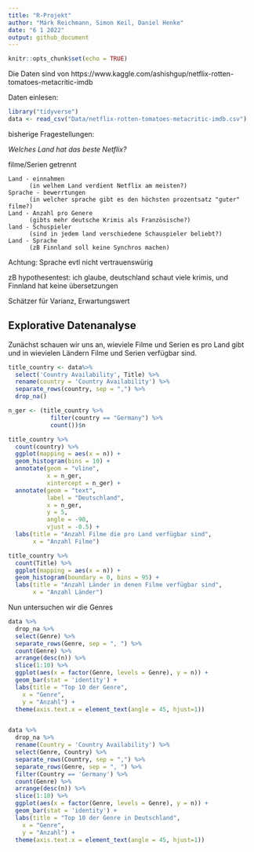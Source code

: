 ```yaml
---
title: "R-Projekt"
author: "Márk Reichmann, Simon Keil, Daniel Henke"
date: "6 1 2022"
output: github_document
---
```


```r
knitr::opts_chunk$set(echo = TRUE)
```

Die Daten sind von
https://www.kaggle.com/ashishgup/netflix-rotten-tomatoes-metacritic-imdb

Daten einlesen:
```r
library("tidyverse")
data <- read_csv("Data/netflix-rotten-tomatoes-metacritic-imdb.csv")
```

bisherige Fragestellungen:

_Welches Land hat das beste Netflix?_

filme/Serien getrennt

    Land - einnahmen
          (in welhem Land verdient Netflix am meisten?)
    Sprache - bewerrtungen 
          (in welcher sprache gibt es den höchsten prozentsatz "guter" filme?)
    Land - Anzahl pro Genere
          (gibts mehr deutsche Krimis als Französische?)
    land - Schuspieler
          (sind in jedem land verschiedene Schauspieler beliebt?)
    Land - Sprache 
          (zB Finnland soll keine Synchros machen)
    
Achtung: Sprache evtl nicht vertrauenswürig


zB hypothesentest: ich glaube, deutschland schaut viele krimis, und Finnland hat keine übersetzungen

Schätzer für Varianz, Erwartungswert

## Explorative Datenanalyse

Zunächst schauen wir uns an, wieviele Filme und Serien es pro Land gibt und in wievielen Ländern Filme und Serien verfügbar sind. 
```r
title_country <- data%>%
  select('Country Availability', Title) %>% 
  rename(country = 'Country Availability') %>% 
  separate_rows(country, sep = ",") %>% 
  drop_na()

n_ger <- (title_country %>%
            filter(country == "Germany") %>%
            count())$n

title_country %>%
  count(country) %>% 
  ggplot(mapping = aes(x = n)) +
  geom_histogram(bins = 10) +
  annotate(geom = "vline",
           x = n_ger,
           xintercept = n_ger) +
  annotate(geom = "text",
           label = "Deutschland",
           x = n_ger,
           y = 5,
           angle = -90,
           vjust = -0.5) +
  labs(title = "Anzahl Filme die pro Land verfügbar sind",
       x = "Anzahl Filme")

title_country %>% 
  count(Title) %>%
  ggplot(mapping = aes(x = n)) +
  geom_histogram(boundary = 0, bins = 95) +
  labs(title = "Anzahl Länder in denen Filme verfügbar sind",
       x = "Anzahl Länder")

```
Nun untersuchen wir die Genres
```r
data %>% 
  drop_na %>% 
  select(Genre) %>%
  separate_rows(Genre, sep = ", ") %>%
  count(Genre) %>% 
  arrange(desc(n)) %>% 
  slice(1:10) %>% 
  ggplot(aes(x = factor(Genre, levels = Genre), y = n)) +
  geom_bar(stat = 'identity') +
  labs(title = "Top 10 der Genre",
    x = "Genre",
    y = "Anzahl") +
  theme(axis.text.x = element_text(angle = 45, hjust=1))


data %>% 
  drop_na %>% 
  rename(Country = 'Country Availability') %>% 
  select(Genre, Country) %>%
  separate_rows(Country, sep = ",") %>%
  separate_rows(Genre, sep = ", ") %>%
  filter(Country == 'Germany') %>% 
  count(Genre) %>% 
  arrange(desc(n)) %>% 
  slice(1:10) %>% 
  ggplot(aes(x = factor(Genre, levels = Genre), y = n)) +
  geom_bar(stat = 'identity') +
  labs(title = "Top 10 der Genre in Deutschland",
    x = "Genre",
    y = "Anzahl") +
  theme(axis.text.x = element_text(angle = 45, hjust=1))
```



